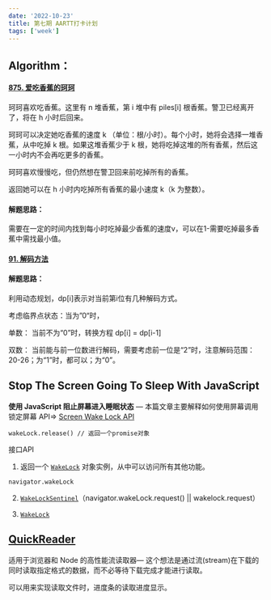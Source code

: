```yaml
---
date: '2022-10-23'
title: 第七期 AARTT打卡计划
tags: ['week']
---
```


## Algorithm：

#### [875. 爱吃香蕉的珂珂](https://leetcode.cn/problems/koko-eating-bananas/)

珂珂喜欢吃香蕉。这里有 n 堆香蕉，第 i 堆中有 piles[i] 根香蕉。警卫已经离开了，将在 h 小时后回来。

珂珂可以决定她吃香蕉的速度 k （单位：根/小时）。每个小时，她将会选择一堆香蕉，从中吃掉 k 根。如果这堆香蕉少于 k 根，她将吃掉这堆的所有香蕉，然后这一小时内不会再吃更多的香蕉。  

珂珂喜欢慢慢吃，但仍然想在警卫回来前吃掉所有的香蕉。

返回她可以在 h 小时内吃掉所有香蕉的最小速度 k（k 为整数）。

#### 解题思路：

需要在一定的时间内找到每小时吃掉最少香蕉的速度v，可以在1-需要吃掉最多香蕉中需找最小值。

#### [91. 解码方法](https://leetcode.cn/problems/decode-ways/)

#### 解题思路：

利用动态规划，dp[i]表示对当前第i位有几种解码方式。

考虑临界点状态：当为”0“时，

单数： 当前不为“0”时，转换方程 dp[i] = dp[i-1]

双数： 当前能与前一位数进行解码，需要考虑前一位是“2”时，注意解码范围：20-26；为“1”时，都可以；为“0”。

## Stop The Screen Going To Sleep With JavaScript

**使用 JavaScript 阻止屏幕进入睡眠状态** — 本篇文章主要解释如何使用屏幕调用锁定屏幕 API=> [Screen Wake Lock API](https://developer.mozilla.org/en-US/docs/Web/API/Screen_Wake_Lock_API)

```
wakeLock.release() // 返回一个promise对象
```

接口API

1. 返回一个 [`WakeLock`](https://developer.mozilla.org/en-US/docs/Web/API/WakeLock) 对象实例，从中可以访问所有其他功能。

```
navigator.wakeLock
```

2. [`WakeLockSentinel`](https://developer.mozilla.org/en-US/docs/Web/API/WakeLockSentinel)（navigator.wakeLock.request() || wakelock.request）

3. [`WakeLock`](https://developer.mozilla.org/en-US/docs/Web/API/WakeLock)

## [QuickReader](https://github.com/EtherDream/QuickReader)

适用于浏览器和 Node 的高性能流读取器— 这个想法是通过流(stream)在下载的同时读取指定格式的数据，而不必等待下载完成才能进行读取。

可以用来实现读取文件时，进度条的读取进度显示。